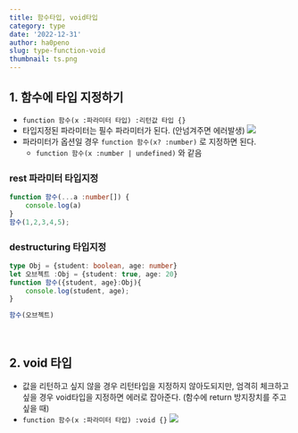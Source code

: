 ```yaml
---
title: 함수타입, void타입
category: type
date: '2022-12-31'
author: ha0peno
slug: type-function-void
thumbnail: ts.png
---
```


## 1. 함수에 타입 지정하기
- `function 함수(x :파라미터 타입) :리턴값 타입 {}`
- 타입지정된 파라미터는 필수 파라미터가 된다. (안넘겨주면 에러발생)
![](https://velog.velcdn.com/images/ha0/post/45eb033d-7f6e-4e2f-91cc-56be660ee2f3/image.png)
- 파라미터가 옵션일 경우 `function 함수(x? :number)` 로 지정하면 된다.
	- `function 함수(x :number | undefined)` 와 같음
### rest 파라미터 타입지정
```ts
function 함수(...a :number[]) {
	console.log(a)
}
함수(1,2,3,4,5);
```

### destructuring 타입지정
```ts
type Obj = {student: boolean, age: number}
let 오브젝트 :Obj = {student: true, age: 20}
function 함수({student, age}:Obj){
	console.log(student, age);
}

함수(오브젝트)
```

<br/>

## 2. void 타입
- 값을 리턴하고 싶지 않을 경우 리턴타입을 지정하지 않아도되지만, 엄격히 체크하고 싶을 경우 void타입을 지정하면 에러로 잡아준다. (함수에 return 방지장치를 주고 싶을 때)
- `function 함수(x :파라미터 타입) :void {}`
![](https://velog.velcdn.com/images/ha0/post/92d5e911-e9f6-4885-9812-11ebecb95a0a/image.png)




